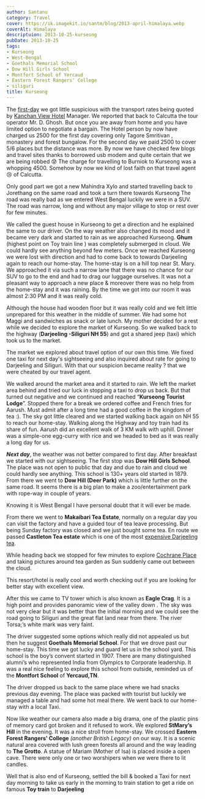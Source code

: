```yaml
---
author: Santanu
category: Travel
cover: https://ik.imagekit.io/santm/blog/2013-april-himalaya.webp
coverAlt: Himalaya
descriptuion: 2013-10-25-kurseong
pubDate: 2013-10-25
tags:
- Kurseong
- West-Bengal
- Goethals Memorial School
- Dow Hill Girls School
- Montfort School of Yercaud
- Eastern Forest Rangers' College
- siliguri
title: Kurseong
---
```


The [first-day](/blog/2013-09-19-west-sikkim-hee-bermiok/) we got little suspicious with the transport rates being quoted by [Kanchan View Hotel](http://hebermiok.com/contactus.php) Manager. We reported that back to Calcutta the tour operator Mr. D. Ghosh. But once you are away from home and you have limited option to negotiate a bargain. The Hotel person by now have charged us 2500 for the first day covering only Tagore Smritivan , monastery and forest bungalow. For the second day we paid 2500 to cover 5/6 places but the distance was more. By now we have checked few blogs and travel sites thanks to borrowed usb modem and quite certain that we are being robbed 😰 The charge for travelling to Burniok to Kurseong was a whopping 4500. Somehow by now we kind of lost faith on that travel agent 😢 of Calcutta. 

Only good part we got a new Mahindra Xylo and started travelling back to Jorethang on the same road and took a turn there towards Kurseong The road was really bad as we entered West Bengal luckily we were in a SUV. The road was narrow, long and without any major village to stop or rest over for few minutes.

We called the guest house in Kurseong to get a direction and he explained the same to our driver. On the way weather also changed its mood and it became very dark and started to rain as we approached Kurseong. **Ghum** (highest point on Toy train line ) was completely submerged in cloud. We could hardly see anything beyond few meters. Once we reached Kurseong we were lost with direction and had to come back to towards Darjeeling again to reach our home-stay. The home-stay is on a hill top near St. Mary. We approached it via such a narrow lane that there was no chance for our SUV to go to the end and had to drag our luggage ourselves. It was not a pleasant way to approach a new place & moreover there was no help from the home-stay and it was raining. By the time we got into our room it was almost 2:30 PM and it was really cold.

Although the house had wooden floor but it was really cold and we felt little unprepared for this weather in the middle of summer. We had some hot Maggi and sandwiches as snack or late lunch. My mother decided for a rest while we decided to explore the market of Kurseong. So we walked back to the highway (**Darjeeling -Siliguri NH 55**) and got a shared jeep (taxi) which took us to the market.

The market we explored about travel option of our own this time. We fixed one taxi for next day's sightseeing and also inquired about rate for going to Darjeeling and Siliguri. With that our suspicion became reality ? that we were cheated by our travel agent.

We walked around the market area and it started to rain. We left the market area behind and tried our luck in stopping a taxi to drop us back. But that turned out negative and we continued and reached “**Kurseong Tourist Lodge**”. Stopped there for a break we ordered coffee and French fries for Aarush. Must admit after a long time had a good coffee in the kingdom of tea :). The sky got little cleared and we started walking back again on NH 55 to reach our home-stay. Walking along the Highway and toy train had its share of fun. Aarush did an excellent walk of 3 KM walk with uphill. Dinner was a simple-one egg-curry with rice and we headed to bed as it was really a long day for us.

***Next day***, the weather was not better compared to first day. After breakfast we started with our sightseeing. The first stop was **Dow Hill Girls School**. The place was not open to public that day and due to rain and cloud we could hardly see anything. This school is 130+ years old started in 1879. From there we went to **Dow Hill (Deer Park)** which is little further on the same road. It seems there is a big plan to make a zoo/entertainment park with rope-way in couple of years.

Knowing it is West Bengal I have personal doubt that it will ever be made.

From there we went to **Makaibari Tea Estate**, normally on a regular day you can visit the factory and have a guided tour of tea leave processing. But being Sunday factory was closed and we just bought some tea. En route we passed **Castleton Tea estate** which is one of the most [expensive Darjeeling tea](http://www.thehindubusinessline.com/industry-and-economy/agri-biz/castleton-tea-fetches-record-price/article3520127.ece).

While heading back we stopped for few minutes to explore [Cochrane Place](http://www.imperialchai.com/ "Cochrane Place") and taking
pictures around tea garden as Sun suddenly came out between the cloud.

This resort/hotel is really cool and worth checking out if you are looking for better stay with excellent view.

After this we came to TV tower which is also known as **Eagle Crag**. It is a high point and provides panoramic view of the valley down . The sky was not very clear but it was better than the initial morning and we could see the road going to Siliguri and the great flat land near from there. The river Torsa;’s white mark was very faint.

The driver suggested some options which really did not appealed us but then he suggest **Goethals Memorial School**. For that we drove past our home-stay. This time we got lucky and guard let us in the school yard. This school is the boy’s convent started in 1907. There are many distinguished alumni’s who represented India from Olympics to Corporate leadership. It was a real nice feeling to explore this school from outside, reminded us of the **Montfort School** of **Yercaud,TN**.

The driver dropped us back to the same place where we had snacks previous day evening. The place was packed with tourist but luckily we managed a table and had some hot meal there. We went back to our home-stay with a local Taxi.

Now like weather our camera also made a big drama, one of the plastic pins of memory card got broken and it refused to work. We explored **StMary’s Hill** in the evening. It was a nice stroll from home-stay. We crossed **Eastern Forest Rangers' College** *(another British Legacy)* on our way. It is a scenic natural area covered with lush green forests all around and the way leading to **The Grotto**. A statue of Mariam (Mother of Isa) is placed inside a open cave. There were only one or two worshipers when we were there to lit candles.

Well that is also end of Kurseong, settled the bill & booked a Taxi for next day morning to take us early in the morning to train station to get a ride on famous **Toy train** to **Darjeeling**
